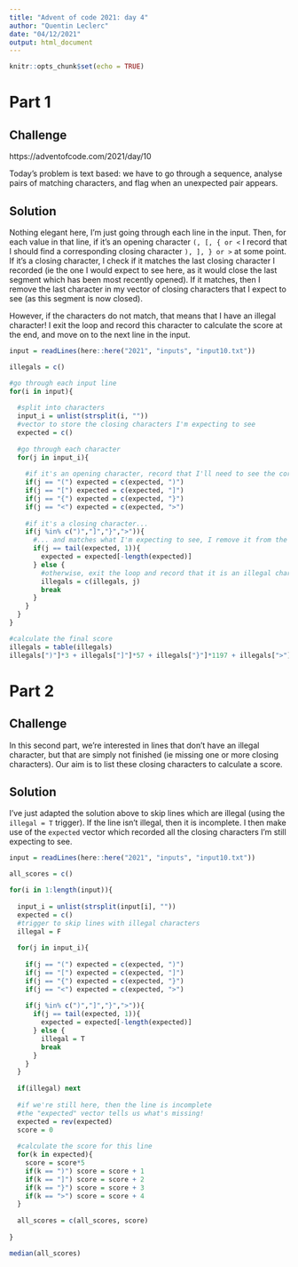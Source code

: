 ```yaml
---
title: "Advent of code 2021: day 4"
author: "Quentin Leclerc"
date: "04/12/2021"
output: html_document
---
```


```r
knitr::opts_chunk$set(echo = TRUE)
```

# Part 1

## Challenge

https://adventofcode.com/2021/day/10

Today's problem is text based: we have to go through a sequence, analyse pairs of matching characters, and flag when an unexpected pair appears.

## Solution

Nothing elegant here, I'm just going through each line in the input. Then, for each value in that line, if it's an opening character `(, [, { or <` I record that I should find a corresponding closing character `), ], } or >` at some point. If it's a closing character, I check if it matches the last closing character I recorded (ie the one I would expect to see here, as it would close the last segment which has been most recently opened). If it matches, then I remove the last character in my vector of closing characters that I expect to see (as this segment is now closed).

However, if the characters do not match, that means that I have an illegal character! I exit the loop and record this character to calculate the score at the end, and move on to the next line in the input.


```r

input = readLines(here::here("2021", "inputs", "input10.txt"))

illegals = c()

#go through each input line
for(i in input){
  
  #split into characters
  input_i = unlist(strsplit(i, ""))
  #vector to store the closing characters I'm expecting to see
  expected = c()
  
  #go through each character
  for(j in input_i){
    
    #if it's an opening character, record that I'll need to see the corresponding closing one later
    if(j == "(") expected = c(expected, ")")
    if(j == "[") expected = c(expected, "]")
    if(j == "{") expected = c(expected, "}")
    if(j == "<") expected = c(expected, ">")
    
    #if it's a closing character...
    if(j %in% c(")","]","}",">")){
      #... and matches what I'm expecting to see, I remove it from the "expected" vector since the segment is closed
      if(j == tail(expected, 1)){
        expected = expected[-length(expected)]
      } else {
        #otherwise, exit the loop and record that it is an illegal character
        illegals = c(illegals, j)
        break
      }
    }
  }
}

#calculate the final score
illegals = table(illegals)
illegals[")"]*3 + illegals["]"]*57 + illegals["}"]*1197 + illegals[">"]*25137

```







# Part 2

## Challenge

In this second part, we're interested in lines that don't have an illegal character, but that are simply not finished (ie missing one or more closing characters). Our aim is to list these closing characters to calculate a score.

## Solution

I've just adapted the solution above to skip lines which are illegal (using the `illegal = T` trigger). If the line isn't illegal, then it is incomplete. I then make use of the `expected` vector which recorded all the closing characters I'm still expecting to see.

```r

input = readLines(here::here("2021", "inputs", "input10.txt"))

all_scores = c()

for(i in 1:length(input)){
  
  input_i = unlist(strsplit(input[i], ""))
  expected = c()
  #trigger to skip lines with illegal characters
  illegal = F
  
  for(j in input_i){
    
    if(j == "(") expected = c(expected, ")")
    if(j == "[") expected = c(expected, "]")
    if(j == "{") expected = c(expected, "}")
    if(j == "<") expected = c(expected, ">")
    
    if(j %in% c(")","]","}",">")){
      if(j == tail(expected, 1)){
        expected = expected[-length(expected)]
      } else {
        illegal = T
        break
      }
    }
  }
  
  if(illegal) next
  
  #if we're still here, then the line is incomplete
  #the "expected" vector tells us what's missing!
  expected = rev(expected)
  score = 0
  
  #calculate the score for this line
  for(k in expected){
    score = score*5
    if(k == ")") score = score + 1
    if(k == "]") score = score + 2
    if(k == "}") score = score + 3
    if(k == ">") score = score + 4
  }
  
  all_scores = c(all_scores, score)
  
}

median(all_scores)

```

